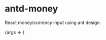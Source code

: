 
<Meta title='antd-money' component={MoneyInput} />

# antd-money

React money/currency input using ant design.


<Canvas>
  <Story
    name='Regular'
    args={{
      prefix='$',
    }}
  >
    {args => <MoneyInput {...args} />}
  </Story>
</Canvas>
